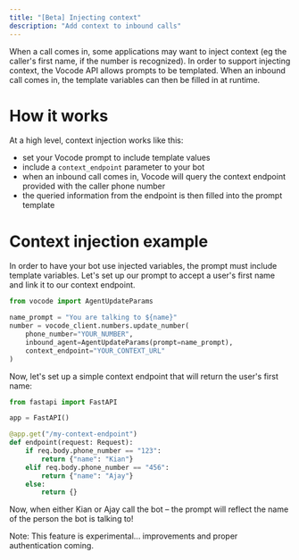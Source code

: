 ```yaml
---
title: "[Beta] Injecting context"
description: "Add context to inbound calls"
---
```


When a call comes in, some applications may want to inject context (eg the caller's first name, if
the number is recognized). In order to support injecting context, the Vocode API allows prompts
to be templated. When an inbound call comes in, the template variables can then be filled in
at runtime.

# How it works

At a high level, context injection works like this:

- set your Vocode prompt to include template values
- include a `context_endpoint` parameter to your bot
- when an inbound call comes in, Vocode will query the context endpoint provided with
  the caller phone number
- the queried information from the endpoint is then filled into the prompt template

# Context injection example

In order to have your bot use injected variables, the prompt must include template variables. Let's set up
our prompt to accept a user's first name and link it to our context endpoint.

```python
from vocode import AgentUpdateParams

name_prompt = "You are talking to ${name}"
number = vocode_client.numbers.update_number(
    phone_number="YOUR_NUMBER",
    inbound_agent=AgentUpdateParams(prompt=name_prompt),
    context_endpoint="YOUR_CONTEXT_URL"
)
```

Now, let's set up a simple context endpoint that will return the user's first name:

```python
from fastapi import FastAPI

app = FastAPI()

@app.get("/my-context-endpoint")
def endpoint(request: Request):
    if req.body.phone_number == "123":
        return {"name": "Kian"}
    elif req.body.phone_number == "456":
        return {"name": "Ajay"}
    else:
        return {}
```

Now, when either Kian or Ajay call the bot – the prompt will reflect the name of the person
the bot is talking to!

Note: This feature is experimental... improvements and proper authentication coming.
